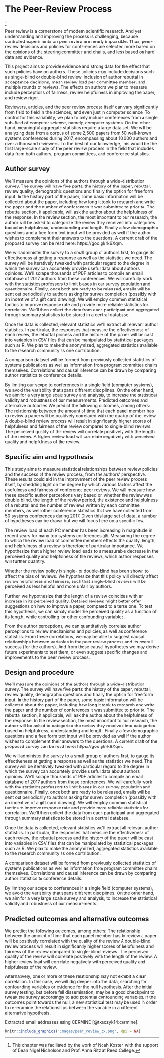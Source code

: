 # The Peer-Review Process {#ch:review}

^[This chapter was faciliated by the work of Noah Koster, with the support of Dean Nigel Nicholson and Prof. Anna Ritz at Reed College.]

Peer review is a cornerstone of modern scientific research. And yet understanding and improving the process is challenging, because controlled experiments on peer review are nearly impossible. Thus, peer-review decisions and policies for conferences are selected more based on the opinions of the steering committee and chairs, and less based on hard data and evidence.

This project aims to provide evidence and strong data for the effect that such policies have on authors. These policies may include decisions such as single-blind or double-blind review; inclusion of author rebuttal in acceptance decisions; mean review load per committee member; and multiple rounds of reviews. The effects on authors we plan to measure include perceptions of fairness, review helpfulness in improving the paper, and review rigor.

Reviewers, articles, and the peer review process itself can vary significantly from field to field in the sciences, and even just in computer science. To control for this variability, we plan to only include conferences from a single sub-field of computer science, namely, computer systems. On the other hand, meaningful aggregate statistics require a large data set. We will be analyzing data from a corpus of some 2,500 papers from 50 well-known systems conferences during 2017, encompassing about 10,000 authors and over a thousand reviewers. To the best of our knowledge, this would be the first large-scale study of the peer review process in the field that includes data from both authors, program committees, and conference statistics.

## Author survey

We’ll measure the opinions of the authors through a wide-distribution survey. The survey will have five parts: the history of the paper, rebuttal, review quality, demographic questions and finally the option for free form input. In the history part of the paper, some basic information will be collected about the paper, including how long it took to research and write the paper and the number of conferences it was submitted to prior to. The rebuttal section, if applicable, will ask the author about the helpfulness of the response. In the review section, the most important to our research, the author will be asked to categorize the review they received into categories based on helpfulness, understanding and length. Finally a few demographic questions and a free form text input will be provided as well if the author wishes to complement their answers to the questions. A current draft of the proposed survey can be read here: https://goo.gl/rk6Xqm. 

We will administer the survey to a small group of authors first, to gauge its effectiveness at getting a response as well as the statistics we need. The survey will be iteratively tweaked with particular regard to the degree in which the survey can accurately provide useful data about authors opinions. We’ll scrape thousands of PDF articles to compile an email database of 2017 authors from these conferences. We will carefully work with the statistics professors to limit biases in our survey population and questionnaire. Finally, once both are ready to be released, emails will be sent out periodically to authors asking for survey completion (possibly with an incentive of a gift card drawing). We will employ common statistical tactics to improve response rate and provide more reliable statistics for correlation. We’ll then collect the data from each participant and aggregated through summary statistics to be stored in a central database.

Once the data is collected, relevant statistics we’ll extract all relevant author statistics. In particular, the responses that measure the effectiveness of each review, the rebuttal process and the history of the paper will be cast into variables in CSV files that can be manipulated by statistical packages such as R. We plan to make the anonymized, aggregated statistics available to the research community as one contribution.

A comparison dataset will be formed from previously collected statistics of systems publications as well as information from program committee chairs themselves. Correlations and causal inference can be drawn by comparing author statistics to conference details.

By limiting our scope to conferences in a single field (computer systems), we avoid the variability that spans different disciplines. On the other hand, we aim for a very large scale survey and analysis, to increase the statistical validity and robustness of our measurements.
Predicted outcomes and alternative outcomes
We predict the following outcomes, among others:
The relationship between the amount of time that each panel member has to review a paper will be positively correlated with the quality of the review
A double-blind review process will result in significantly higher scores of helpfulness and fairness of the review compared to single-blind reviews.
The perceived quality of the review will correlate positively with the length of the review.
A higher review load will correlate negatively with perceived quality and helpfulness of the review.

## Specific aim and hypothesis
This study aims to measure statistical relationships between review policies and the success of the review process, from the authors’ perspective. These results could aid in the improvement of the peer review process itself, by shedding light on the degree by which various factors affect the usefulness and fairness of conference peer reviews. We will measure how these specific author perceptions vary based on whether the review was double-blind, the length of the review period, the existence and helpfulness of a rebuttal and the number of reviews written by each committee members, as well other conference statistics that we have collected from 50 systems conferences during 2017. Given this large set of data, a number of hypotheses can be drawn but we will focus here on a specific few. 

The review load of each PC member has been increasing in magnitude in recent years for many top systems conferences [@. Measuring the degree to which the review load of committee members effects the quality, length, and helpfulness of a review is therefore of particular importance. We hypothesize that a higher review load leads to a measurable decrease in the perceived quality and helpfulness of the reviews, which author responses will further quantify.

Whether the review policy is single- or double-blind has been shown to affect the bias of reviews. We hypothesize that this policy will directly affect review helpfulness and fairness, such that single-blind reviews will be perceived as less helpful and more unfair by authors.

Further, we hypothesize that the length of a review coincides with an increase in its perceived quality. Detailed reviews might better offer suggestions on how to improve a paper, compared to a terse one. To test this hypothesis, we can simply model the perceived quality as a function of its length, while controlling for other confounding variables. 

From the author perceptions, we can quantitatively correlate author perceptions to review mechanisms and policies, as well as conference statistics. From these correlations, we may be able to suggest causal relationships between variables in the peer review process and its overall success (for the authors). And from these causal hypotheses we may derive future experiments to test them, or even suggest specific changes and improvements to the peer review process.

## Design and procedure

We’ll measure the opinions of the authors through a wide-distribution survey. The survey will have five parts: the history of the paper, rebuttal, review quality, demographic questions and finally the option for free form input. In the history part of the paper, some basic information will be collected about the paper, including how long it took to research and write the paper and the number of conferences it was submitted to prior to. The rebuttal section, if applicable, will ask the author about the helpfulness of the response. In the review section, the most important to our research, the author will be asked to categorize the review they received into categories based on helpfulness, understanding and length. Finally a few demographic questions and a free form text input will be provided as well if the author wishes to complement their answers to the questions. A current draft of the proposed survey can be read here: https://goo.gl/rk6Xqm. 

We will administer the survey to a small group of authors first, to gauge its effectiveness at getting a response as well as the statistics we need. The survey will be iteratively tweaked with particular regard to the degree in which the survey can accurately provide useful data about authors opinions. We’ll scrape thousands of PDF articles to compile an email database of 2017 authors from these conferences. We will carefully work with the statistics professors to limit biases in our survey population and questionnaire. Finally, once both are ready to be released, emails will be sent out periodically to authors asking for survey completion (possibly with an incentive of a gift card drawing). We will employ common statistical tactics to improve response rate and provide more reliable statistics for correlation. We’ll then collect the data from each participant and aggregated through summary statistics to be stored in a central database.

Once the data is collected, relevant statistics we’ll extract all relevant author statistics. In particular, the responses that measure the effectiveness of each review, the rebuttal process and the history of the paper will be cast into variables in CSV files that can be manipulated by statistical packages such as R. We plan to make the anonymized, aggregated statistics available to the research community as one contribution.

A comparison dataset will be formed from previously collected statistics of systems publications as well as information from program committee chairs themselves. Correlations and causal inference can be drawn by comparing author statistics to conference details.

By limiting our scope to conferences in a single field (computer systems), we avoid the variability that spans different disciplines. On the other hand, we aim for a very large scale survey and analysis, to increase the statistical validity and robustness of our measurements.

## Predicted outcomes and alternative outcomes

We predict the following outcomes, among others:
The relationship between the amount of time that each panel member has to review a paper will be positively correlated with the quality of the review
A double-blind review process will result in significantly higher scores of helpfulness and fairness of the review compared to single-blind reviews.
The perceived quality of the review will correlate positively with the length of the review.
A higher review load will correlate negatively with perceived quality and helpfulness of the review.

Alternatively, one or more of these relationship may not exhibit a clear correlation. In this case, we will dig deeper into the data, searching for confounding variables or evidence for the null hypothesis. After the initial survey testing, but before full dissemination, may be a good checkpoint to tweak the survey accordingly to add potential confounding variables. If the outcomes point towards the null, a new statistical test may be used in order to re-examine the relationships between the variable in a different alternative hypothesis.


Extracted email addresses using CERMINE [@tkaczyk14:cermine].

```r
knitr::include_graphics('images/peer_review_2x.png', dpi = NA)
```
